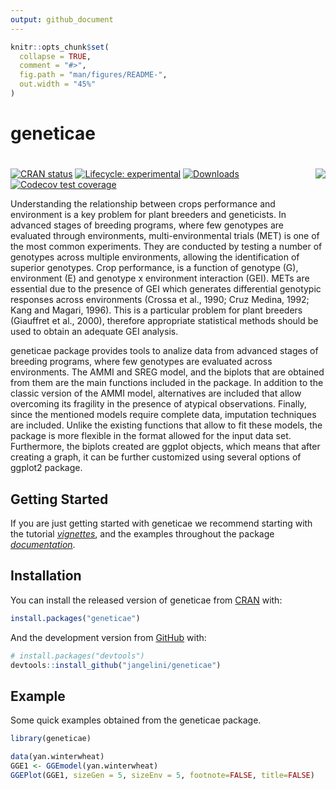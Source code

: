 ```yaml
---
output: github_document
---
```


<!-- README.md is generated from README.Rmd. Please edit that file -->

```r
knitr::opts_chunk$set(
  collapse = TRUE,
  comment = "#>",
  fig.path = "man/figures/README-",
  out.width = "45%"
)
```

# geneticae

# <img src="man/figures/baseplot.png" align="right">
<!-- badges: start -->
[![CRAN status](https://www.r-pkg.org/badges/version/geneticae)](https://CRAN.R-project.org/package=geneticae)
[![Lifecycle: experimental](https://img.shields.io/badge/lifecycle-experimental-orange.svg)](https://www.tidyverse.org/lifecycle/#experimental)
[![Downloads](https://cranlogs.r-pkg.org/badges/geneticae?color=blue)](https://cran.rstudio.com/package=geneticae)
[![Codecov test coverage](https://codecov.io/gh/r-lib/geneticae/branch/master/graphs/badge.svg)](https://codecov.io/gh/r-lib/geneticae?branch=master)
<!-- badges: end -->

Understanding the relationship between crops performance and environment is a key problem for plant breeders and geneticists. In advanced stages of breeding programs, where few genotypes are evaluated through environments, multi-environmental trials (MET) is one of the most common experiments. They are conducted by testing a number of genotypes across multiple environments, allowing the identification of superior genotypes. Crop performance, is a function of genotype (G), environment (E) and genotype x environment interaction (GEI). METs are essential due to the presence of GEI which generates differential genotypic responses across environments (Crossa et al., 1990; Cruz Medina, 1992; Kang and Magari, 1996). This is a particular problem for plant breeders (Giauffret et al., 2000), therefore appropriate statistical methods should be used  to obtain an adequate GEI analysis.

geneticae package provides tools to analize data from advanced stages of
breeding programs, where few genotypes are evaluated across environments. The AMMI and SREG model, and the biplots that are obtained from them are the main functions included in the package. In addition to the classic version of the AMMI model, alternatives are included that allow overcoming its fragility in the presence of atypical observations. Finally, since the mentioned models require complete data, imputation techniques are included.
Unlike the existing functions that allow to fit these models, the package is more flexible in the format allowed for the input data set. Furthermore, the biplots created are ggplot objects, which means that after creating a graph, it can be further customized using several options of ggplot2 package.


## Getting Started

If you are just getting started with geneticae we recommend starting with the tutorial [_vignettes_](file:///F:/Especializacion%20en%20bioinformatica/Para%20proyecto%20final/Geneticae%20Package/geneticae/docs/articles/vignettes.html), and the examples throughout the package [_documentation_](file:///F:/Especializacion%20en%20bioinformatica/Para%20proyecto%20final/Geneticae%20Package/geneticae/docs/reference/index.html).

## Installation

You can install the released version of geneticae from
[CRAN](https://CRAN.R-project.org) with:

``` r
install.packages("geneticae")
```

And the development version from [GitHub](https://github.com/) with:

``` r
# install.packages("devtools")
devtools::install_github("jangelini/geneticae")
```
## Example

Some quick examples obtained from the geneticae package.

```r
library(geneticae)

data(yan.winterwheat)
GGE1 <- GGEmodel(yan.winterwheat)
GGEPlot(GGE1, sizeGen = 5, sizeEnv = 5, footnote=FALSE, title=FALSE)
```
